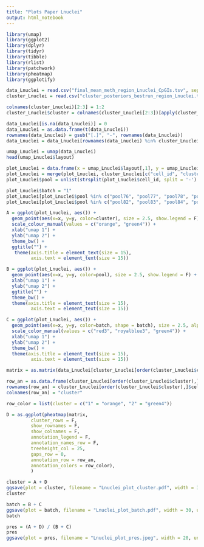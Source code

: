 ```yaml
---
title: "Plots Paper Lnuclei"
output: html_notebook
---
```



```r
library(umap)
library(ggplot2)
library(dplyr)
library(tidyr)
library(tibble)
library(rlist)
library(patchwork)
library(pheatmap)
library(ggplotify)
```

```r
data_Lnuclei = read.csv("final_mean_meth_region_Lnuclei_CpGIs.tsv", sep = "\t")
cluster_Lnuclei = read.csv("cluster_posteriors_bestrun_region_Lnuclei.tsv", sep = "\t")
```

```r
colnames(cluster_Lnuclei)[2:3] = 1:2
cluster_Lnuclei$cluster = colnames(cluster_Lnuclei[2:3])[apply(cluster_Lnuclei[2:3],1,which.max)]

data_Lnuclei[is.na(data_Lnuclei)] = 0
data_Lnuclei = as.data.frame(t(data_Lnuclei))
rownames(data_Lnuclei) = gsub("[.]", "-", rownames(data_Lnuclei))
data_Lnuclei = data_Lnuclei[rownames(data_Lnuclei) %in% cluster_Lnuclei$cell_id,]
```

```r
umap_Lnuclei = umap(data_Lnuclei)
head(umap_Lnuclei$layout)
```

```r
plot_Lnuclei = data.frame(x = umap_Lnuclei$layout[,1], y = umap_Lnuclei$layout[,2], cell_id = rownames(umap_Lnuclei$layout))
plot_Lnuclei = merge(plot_Lnuclei, cluster_Lnuclei[c("cell_id", "cluster")], by = "cell_id")
plot_Lnuclei$pool = unlist(strsplit(plot_Lnuclei$cell_id, split = '-') %>% list.map(.[2]))

plot_Lnuclei$batch = "1"
plot_Lnuclei[plot_Lnuclei$pool %in% c("pool76", "pool77", "pool78", "pool79", "pool80", "pool81"),]$batch = "2"
plot_Lnuclei[plot_Lnuclei$pool %in% c("pool82", "pool83", "pool84", "pool85", "pool86", "pool87"),]$batch = "3"
```

```r
A = ggplot(plot_Lnuclei, aes()) + 
  geom_point(aes(x=x, y=y, color=cluster), size = 2.5, show.legend = F) +
  scale_colour_manual(values = c("orange", "green4")) +
  xlab("umap 1") +
  ylab("umap 2") +
  theme_bw() +
  ggtitle("") +
   theme(axis.title = element_text(size = 15), 
         axis.text = element_text(size = 15))
```

```r
B = ggplot(plot_Lnuclei, aes()) + 
  geom_point(aes(x=x, y=y, color=pool), size = 2.5, show.legend = F) +
  xlab("umap 1") +
  ylab("umap 2") +
  ggtitle("") +
  theme_bw() + 
  theme(axis.title = element_text(size = 15), 
         axis.text = element_text(size = 15))
```

```r
C = ggplot(plot_Lnuclei, aes()) + 
  geom_point(aes(x=x, y=y, color=batch, shape = batch), size = 2.5, alpha = 0.8,  show.legend = F) +
  scale_color_manual(values = c("red3", "royalblue3", "green4")) +
  xlab("umap 1") +
  ylab("umap 2") +
  theme_bw() +
  theme(axis.title = element_text(size = 15), 
         axis.text = element_text(size = 15))

```

```r
matrix = as.matrix(data_Lnuclei[cluster_Lnuclei[order(cluster_Lnuclei$cluster),]$cell_id,])

row_an = as.data.frame(cluster_Lnuclei[order(cluster_Lnuclei$cluster),]$cluster)
rownames(row_an) = cluster_Lnuclei[order(cluster_Lnuclei$cluster),]$cell_id
colnames(row_an) = "cluster"

row_color = list(cluster = c("1" = "orange", "2" = "green4"))
```


```r
D = as.ggplot(pheatmap(matrix, 
         cluster_rows = F, 
         show_rownames = F, 
         show_colnames = F, 
         annotation_legend = F,
         annotation_names_row = F,
         treeheight_col = 25, 
         gaps_row = 0, 
         annotation_row = row_an, 
         annotation_colors = row_color), 
         )

```

```r
cluster = A + D
ggsave(plot = cluster, filename = "Lnuclei_plot_cluster.pdf", width = 30, units = "cm")
cluster 
```


```r
batch = B + C
ggsave(plot = batch, filename = "Lnuclei_plot_batch.pdf", width = 30, units = "cm")
batch
```

```r
pres = (A + D) / (B + C)
pres
ggsave(plot = pres, filename = "Lnuclei_plot_pres.jpeg", width = 20, units = "cm")
```

